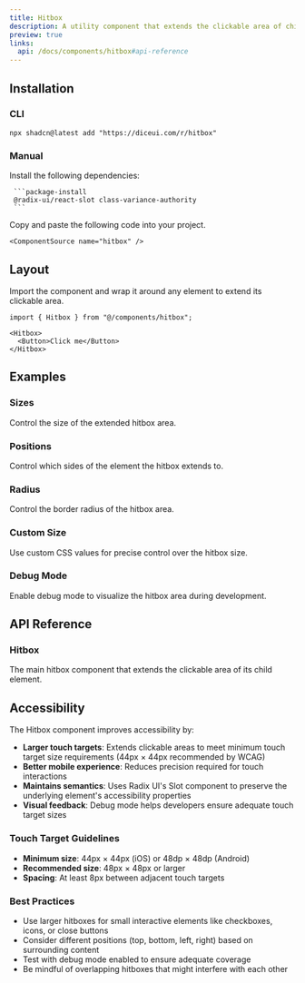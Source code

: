 ```yaml
---
title: Hitbox
description: A utility component that extends the clickable area of child elements for improved accessibility and user experience.
preview: true
links:
  api: /docs/components/hitbox#api-reference
---
```


<ComponentTabs name="hitbox-demo" />

## Installation

### CLI

```package-install
npx shadcn@latest add "https://diceui.com/r/hitbox"
```

### Manual

<Steps>
  <Step>
     Install the following dependencies:

     ```package-install
     @radix-ui/react-slot class-variance-authority
     ```
  </Step>
  <Step>
    Copy and paste the following code into your project.

    <ComponentSource name="hitbox" />
  </Step>
</Steps>

## Layout

Import the component and wrap it around any element to extend its clickable area.

```tsx
import { Hitbox } from "@/components/hitbox";

<Hitbox>
  <Button>Click me</Button>
</Hitbox>
```

## Examples

### Sizes

Control the size of the extended hitbox area.

<ComponentTabs name="hitbox-sizes-demo" />

### Positions

Control which sides of the element the hitbox extends to.

<ComponentTabs name="hitbox-positions-demo" />

### Radius

Control the border radius of the hitbox area.

<ComponentTabs name="hitbox-radius-demo" />

### Custom Size

Use custom CSS values for precise control over the hitbox size.

<ComponentTabs name="hitbox-custom-size-demo" />

### Debug Mode

Enable debug mode to visualize the hitbox area during development.

<ComponentTabs name="hitbox-debug-demo" />

## API Reference

### Hitbox

The main hitbox component that extends the clickable area of its child element.

<AutoTypeTable
  path="./types/docs/hitbox.ts"
  name="HitboxProps"
/>

## Accessibility

The Hitbox component improves accessibility by:

- **Larger touch targets**: Extends clickable areas to meet minimum touch target size requirements (44px × 44px recommended by WCAG)
- **Better mobile experience**: Reduces precision required for touch interactions
- **Maintains semantics**: Uses Radix UI's Slot component to preserve the underlying element's accessibility properties
- **Visual feedback**: Debug mode helps developers ensure adequate touch target sizes

### Touch Target Guidelines

- **Minimum size**: 44px × 44px (iOS) or 48dp × 48dp (Android)
- **Recommended size**: 48px × 48px or larger
- **Spacing**: At least 8px between adjacent touch targets

### Best Practices

- Use larger hitboxes for small interactive elements like checkboxes, icons, or close buttons
- Consider different positions (top, bottom, left, right) based on surrounding content
- Test with debug mode enabled to ensure adequate coverage
- Be mindful of overlapping hitboxes that might interfere with each other
